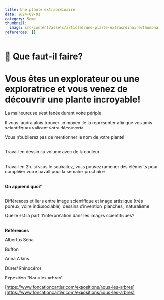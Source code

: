 ```yaml
---
title: Une plante extraordinaire
date: 2024-09-01
category: 5eme
thumbnail:
  image: src/content/assets/articles/une-plante-extraordinaire/thumbnail/image.webp
references: []
---
```

# **🧐 Que faut-il faire?**

# Vous êtes un explorateur ou une exploratrice et vous venez de découvrir une plante **incroyable**! 

La malheureuse s’est fanée durant votre périple.

Il vous faudra alors trouver un moyen de la représenter afin que vos amis scientifiques valident votre découverte. 

Vous n’oublierez pas de mentionner le nom de votre plante!

\
Travail en dessin ou volume avec de la couleur.

\
Travail en 2h. si vous le souhaitez, vous pouvez ramener des éléments pour compléter votre travail pour la semaine prochaine

\
**On apprend quoi?** 

\
Différences et liens entre image scientifique et image artistique (très poreux, voire indissociable), dessins d’invention, planches , naturalisme

Quelle est la part d'interprétation dans les images scientifiques?

\
**Références**

Albertus Seba 

Buffon

Anna Atkins

Dürer/ Rhinocéros

Exposition “Nous les arbres”

[https://www.fondationcartier.com/expositions/nous-les-arbres](https://www.fondationcartier.com/expositions/nous-les-arbres)
